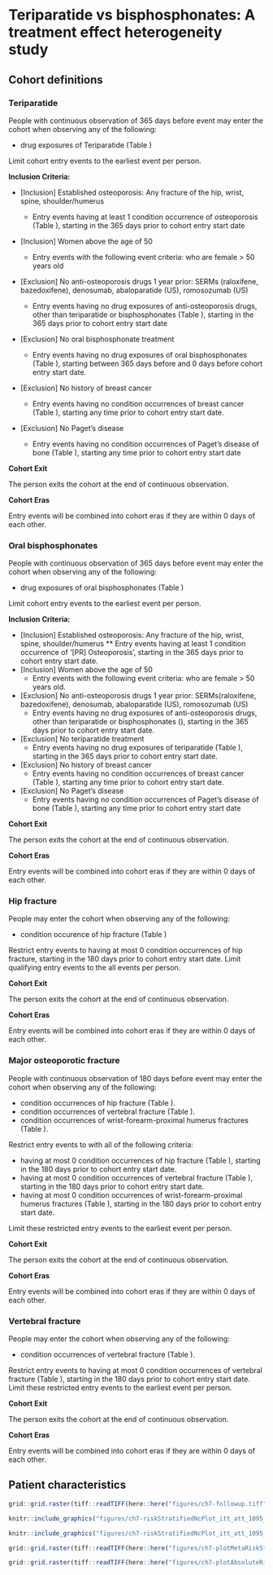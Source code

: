# Teriparatide vs bisphosphonates: A treatment effect heterogeneity study {#sec-osteoporosis-appendix}

\pagebreak

## Cohort definitions {#sec-osteoporosis-appendix-cohorts}

### Teriparatide {.unnumbered}

\textbf{Cohort Entry Events} \par
People with continuous observation of 365 days
before event may enter the cohort when observing any of the following:

* drug exposures of Teriparatide (Table \ref{table:ch7-appendix-teriparatide})

Limit cohort entry events to the earliest event per person.

**Inclusion Criteria:**

* [Inclusion] Established osteoporosis: Any fracture of the hip, wrist, spine, shoulder/humerus

  * Entry events having at least 1 condition occurrence of osteoporosis (Table \ref{table:ch7-appendix-osteoporosis}), starting in the 365 days prior to cohort entry start date

* [Inclusion] Women above the age of 50
  * Entry events with the following event criteria: who are female > 50 years old
* [Exclusion] No anti-osteoporosis drugs 1 year prior: SERMs (raloxifene, bazedoxifene), denosumab, abaloparatide (US), romosozumab (US)
  * Entry events having no drug exposures of anti-osteoporosis drugs, other than teriparatide or bisphosphonates (Table \ref{table:ch7-appendix-antiosteoporosis-drugs}), starting in the 365 days prior to cohort entry start date
* [Exclusion] No oral bisphosphonate treatment
  * Entry events having no drug exposures of oral bisphosphonates (Table \ref{table:ch7-appendix-bisphosphonates}), starting between 365 days before and 0 days before cohort entry start date.
* [Exclusion] No history of breast cancer
  * Entry events having no condition occurrences of breast cancer (Table \ref{table:ch7-appendix-breast-cancer}), starting any time prior to cohort entry start date.
* [Exclusion] No Paget's disease
  * Entry events having no condition occurrences of Paget's disease of bone (Table \ref{table:ch7-appendix-paget}), starting any time prior to cohort entry start date
  
**Cohort Exit** \par
The person exits the cohort at the end of continuous observation.

**Cohort Eras** \par
Entry events will be combined into cohort eras if they are within 0 days of each other.


### Oral bisphosphonates {.unnumbered}

\textbf{Cohort Entry Events} \par
People with continuous observation of 365 days
before event may enter the cohort when observing any of the following:

* drug exposures of oral bisphosphonates (Table \ref{table:ch7-appendix-bisphosphonates})

Limit cohort entry events to the earliest event per person.

**Inclusion Criteria:**

* [Inclusion] Established osteoporosis: Any fracture of the hip, wrist, spine, shoulder/humerus
  ** Entry events having at least 1 condition occurrence of '[PR] Osteoporosis', starting in the 365 days prior to cohort entry start date.
* [Inclusion] Women above the age of 50
  * Entry events with the following event criteria: who are female > 50 years old.
* [Exclusion] No anti-osteoporosis drugs 1 year prior: SERMs(raloxifene, bazedoxifene), denosumab, abaloparatide (US), romosozumab (US)
  * Entry events having no drug exposures of anti-osteoporosis drugs, other than teriparatide or bisphosphonates (\ref{table:ch7-appendix-antiosteoporosis-drugs}), starting in the 365 days prior to cohort entry start date.
* [Exclusion] No teriparatide treatment
  * Entry events having no drug exposures of teriparatide (Table \ref{table:ch7-appendix-teriparatide}), starting in the 365 days prior to cohort entry start date.
* [Exclusion] No history of breast cancer
  * Entry events having no condition occurrences of breast cancer (Table \ref{table:ch7-appendix-breast-cancer}), starting any time prior to cohort entry start date.
* [Exclusion] No Paget's disease
  * Entry events having no condition occurrences of Paget's disease of bone (Table \ref{table:ch7-appendix-paget}), starting any time prior to cohort entry start date

**Cohort Exit** \par
The person exits the cohort at the end of continuous observation.

**Cohort Eras** \par
Entry events will be combined into cohort eras if they are within 0 days of each other.


### Hip fracture {.unnumbered}

\textbf{Cohort Entry Events} \par
People may enter the cohort when observing any of the following:

* condition occurence of hip fracture (Table \ref{table:ch7-appendix-hip-fracture})

Restrict entry events to having at most 0 condition occurrences of hip fracture,
starting in the 180 days prior to cohort entry start date. Limit qualifying
entry events to the all events per person.

**Cohort Exit** \par
The person exits the cohort at the end of continuous observation.

**Cohort Eras** \par
Entry events will be combined into cohort eras if they are within 0 days of each other.

### Major osteoporotic fracture {.unnumbered}

\textbf{Cohort Entry Events} \par
People with continuous observation of 180 days before event may enter the cohort
when observing any of the following:

* condition occurrences of hip fracture (Table \ref{table:ch7-appendix-hip-fracture}).
* condition occurrences of vertebral fracture (Table \ref{table:ch7-appendix-vertebral-fracture}).
* condition occurrences of wrist-forearm-proximal humerus fractures (Table \ref{table:ch7-appendix-wrist}).

Restrict entry events to with all of the following criteria:

* having at most 0 condition occurrences of hip fracture (Table \ref{table:ch7-appendix-hip-fracture}), starting in the 180 days prior to cohort entry start date.
* having at most 0 condition occurrences of vertebral fracture (Table \ref{table:ch7-appendix-vertebral-fracture}), starting in the 180 days prior to cohort entry start date.
* having at most 0 condition occurrences of wrist-forearm-proximal humerus fractures (Table \ref{table:ch7-appendix-wrist}), starting in the 180 days prior to cohort entry start date.

Limit these restricted entry events to the earliest event per person.

**Cohort Exit** \par
The person exits the cohort at the end of continuous observation.

**Cohort Eras** \par
Entry events will be combined into cohort eras if they are within 0 days of each other.

### Vertebral fracture {.unnumbered}

\textbf{Cohort Entry Events} \par
People may enter the cohort when observing any of the following:

* condition occurrences of vertebral fracture (Table \ref{table:ch7-appendix-vertebral-fracture}).

Restrict entry events to having at most 0 condition occurrences of vertebral
fracture (Table \ref{table:ch7-appendix-vertebral-fracture}), starting in the 180 days prior to cohort entry
start date. Limit these restricted entry events to the earliest event per
person.

**Cohort Exit** \par
The person exits the cohort at the end of continuous observation.

**Cohort Eras** \par
Entry events will be combined into cohort eras if they are within 0 days of each other.


\begin{table}[H]
\caption{Concepts used to define anti-osteoporosis drugs (other than teriparatide or bisphosphonates).}
\label{table:ch7-appendix-antiosteoporosis-drugs}
\resizebox{\textwidth}{!}{\begin{tabular}{llllll}
\toprule
Concept Id & Concept name & Domain & Vocabulary & Excluded & Decendants \\
\midrule
1594148 & abaloparatide & Drug & RxNorm & NO & YES \\
44506794 & bazedoxifene & Drug & RxNorm & NO & YES \\
40222444 & denosumab & Drug & RxNorm & NO & YES \\
1513103 & Raloxifene & Drug & RxNorm & NO & YES \\
1511251 & romosozumab & Drug & RxNorm & NO & YES \\
19000815 & Strontium & Drug & RxNorm & NO & YES\\
\bottomrule
\end{tabular}}
\end{table}

\begin{table}[H]
\caption{Concepts used to define breast cancer.}
\label{table:ch7-appendix-breast-cancer}
\resizebox{\textwidth}{!}{\begin{tabular}{llllll}
\toprule
Concept Id & Concept name & Domain & Vocabulary & Excluded & Decendants \\
\midrule
4112853 & Malignant tumor of breast & Condition & SNOMED & NO & YES \\
\bottomrule
\end{tabular}}
\end{table}

\begin{table}[H]
\caption{Concepts used to  define oral bisphosphonates.}
\label{table:ch7-appendix-bisphosphonates}
\resizebox{\textwidth}{!}{\begin{tabular}{llllll}
\toprule
Concept Id & Concept name & Domain & Vocabulary & Excluded & Decendants \\
\bottomrule
1557272 & Alendronate & Drug & RxNorm & NO & YES \\
21604152 & alendronic acid & Drug & ATC & NO & YES \\
1512480 & Ibandronate & Drug & RxNorm & NO & YES \\
21604154 & ibandronic acid & Drug & ATC & NO & YES \\
1516800 & Risedronate & Drug & RxNorm & NO & YES \\
21604155 & risedronic acid & Drug & ATC & NO & YES \\
1524674 & zoledronic acid & Drug & RxNorm & NO & YES \\
21604156 & zoledronic acid & Drug & ATC & NO & YES \\
40241457 & zoledronic acid 0.04 MG/ML {[}Zometa{]} & Drug & RxNorm & YES & YES \\
1524677 & zoledronic acid 0.8 MG/ML & Drug & RxNorm & YES & YES \\
21114423 & zoledronic acid 4 MG {[}Zometa{]} & Drug & RxNorm Extension & YES & YES \\
42956218 & zoledronic acid Injectable Solution {[}Zometa{]} & Drug & RxNorm Extension & YES & YES \\
42956220 & zoledronic acid Injectable Solution {[}ZOMETA READY{]} & Drug & RxNorm Extension & YES & YES \\
41112021 & zoledronic acid Injectable Suspension {[}Zometa{]} & Drug & RxNorm Extension & YES & YES \\
1593366 & zoledronic acid Injection {[}Zometa{]} & Drug & RxNorm & YES & YES \\
36787242 & zoledronic acid Intravenous Solution {[}Zometa{]} & Drug & RxNorm Extension & YES & YES \\
36882768 & zoledronic acid Prefilled Syringe {[}Zometa{]} & Drug & RxNorm Extension & YES & YES \\
\bottomrule
\end{tabular}}
\end{table}

\begin{table}[H]
\caption{Concepts used to define osteoporosis}
\label{table:ch7-appendix-osteoporosis}
\resizebox{\textwidth}{!}{\begin{tabular}{llllll}
\toprule
Concept Id & Concept name & Domain & Vocabulary & Excluded & Decendants \\
\midrule
4138275 & Fracture dislocation of wrist joint & Condition & SNOMED & NO & YES \\
45763653 & Fracture of bone of hip region & Condition & SNOMED & NO & YES \\
4218884 & Fracture of carpal bone & Condition & SNOMED & NO & YES \\
442619 & Fracture of humerus & Condition & SNOMED & NO & YES \\
4174520 & Fracture of vertebral column & Condition & SNOMED & NO & YES \\
80502 & Osteoporosis & Condition & SNOMED & NO & YES \\
\bottomrule
\end{tabular}}
\end{table}

\begin{table}[H]
\caption{Concepts used to define Paget's disease.}
\label{table:ch7-appendix-paget}
\resizebox{\textwidth}{!}{\begin{tabular}{llllll}
\toprule
Concept Id & Concept name & Domain & Vocabulary & Excluded & Decendants \\
\midrule
4003461 & Paget's disease-clavicle & Condition & SNOMED & NO & YES \\
4002990 & Paget's disease-femur & Condition & SNOMED & NO & YES \\
4103167 & Pagets disease - hip & Condition & SNOMED & NO & YES \\
4001314 & Paget's disease-lumbar spine & Condition & SNOMED & NO & YES \\
4001445 & Paget's disease of humerus & Condition & SNOMED & NO & YES \\
4001981 & Paget's disease of pelvis & Condition & SNOMED & NO & YES \\
4001632 & Paget's disease of skull & Condition & SNOMED & NO & YES \\
4001313 & Paget's disease-thoracic spine & Condition & SNOMED & NO & YES \\
4003464 & Paget's disease-tibia & Condition & SNOMED & NO & YES \\
\bottomrule
\end{tabular}}
\end{table}

\begin{table}[H]
\caption{Concepts used to define treatment with teriparatide.}
\label{table:ch7-appendix-teriparatide}
\resizebox{\textwidth}{!}{\begin{tabular}{lllllll}
\toprule
Concept Id & Concept name & Domain & Vocabulary & Excluded & Decendants & Mapped \\
\midrule
1521987 & Teriparatide & Drug & RxNorm & NO & YES & NO \\
\bottomrule
\end{tabular}}
\end{table}

\begin{table}[H]
\caption{Concepts used to define hip fracture.}
\label{table:ch7-appendix-hip-fracture}
\resizebox{\textwidth}{!}{\begin{tabular}{llllll}
\toprule
Concept Id & Concept Name & Domain & Vocabulary & Excluded & Descendants \\
\midrule
433856 & Fracture of neck of femur & Condition & SNOMED & NO & YES \\
4167913 & Open fracture of femur, subcapital & Condition & SNOMED & YES & YES \\
436248 & Open fracture of neck of femur & Condition & SNOMED & YES & YES \\
4012436 & Open fracture of proximal femur, pertrochanteric & Condition & SNOMED & YES & YES \\
4015976 & Open fracture proximal femur,subcapital, Garden grade unspec & Condition & SNOMED & YES & YES \\
4015975 & Open fracture proximal femur, transepiphyseal & Condition & SNOMED & YES & YES \\
4230399 & Closed fracture of hip & Condition & SNOMED & NO & YES \\
\bottomrule
\end{tabular}}
\end{table}

\begin{table}[H]
\caption{Concepts used to define vertebral fracture.}
\label{table:ch7-appendix-vertebral-fracture}
\resizebox{\textwidth}{!}{\begin{tabular}{llllll}
\toprule
Concept Id & Concept Name & Domain & Vocabulary & Excluded & Descendants \\
\midrule
36211121 & Lumbar vertebral fracture & Condition & MedDRA & NO & YES \\
36211124 & Thoracic vertebral fracture & Condition & MedDRA & NO & YES \\
45757320 & Osteoporotic fracture of vertebra & Condition & SNOMED & NO & YES \\
4013604 & Closed fracture lumbar vertebra & Condition & SNOMED & NO & YES \\
4013596 & Closed fracture thoracic vertebra & Condition & SNOMED & NO & YES \\
\bottomrule
\end{tabular}}
\end{table}

\begin{table}[H]
\caption{Concepts used to define wrist/forearm/proximal humerus fractures.}
\label{table:ch7-appendix-wrist}
\resizebox{\textwidth}{!}{\begin{tabular}{llllll}
\toprule
Concept Id & Concept Name & Domain & Vocabulary & Excluded & Descendants \\
\midrule
440230 & Closed fracture of proximal humerus, anatomical neck & Condition & SNOMED & NO & YES \\
441699 & Closed fracture proximal humerus, greater tuberosity & Condition & SNOMED & NO & YES \\
4013920 & Closed fracture proximal humerus, neck & Condition & SNOMED & NO & YES \\
36211130 & Forearm fracture & Condition & MedDRA & NO & YES \\
432472 & Open fracture of proximal humerus, anatomical neck & Condition & SNOMED & NO & YES \\
437690 & Open fracture proximal humerus, greater tuberosity & Condition & SNOMED & NO & YES \\
4009431 & Open fracture proximal humerus, neck & Condition & SNOMED & NO & YES \\
36211137 & Wrist fracture & Condition & MedDRA & NO & YES \\
\bottomrule
\end{tabular}}
\end{table}



## Patient characteristics

\begin{landscape}
\begin{table}[H]
\caption{Characteristics of patients in CCAE receiving teriparatide or bisphosphonates before and after matching on the propensity score.}
\label{table:ch7-appendix-ccae}
\resizebox{\columnwidth}{!}{\begin{tabular}{lrrrrrr}
\toprule
& \multicolumn{3}{c}{Before matching} & \multicolumn{3}{c}{After matching} \\
\cmidrule(rl){2-4} \cmidrule(rl){5-7} 
Characteristic & Teriparatide (\%) & Bisphosphonates (\%) & Std. diff & Teriparatide (\%) & Bisphosphonates (\%) & Std. diff \\
\midrule
\textbf{Medical history: General} &  &  &  &  &  &  \\
Attention deficit   hyperactivity disorder & 1.2 & 0.5 & 0.08 & 1.2 & 1.2 & 0 \\
Chronic obstructive lung   disease & 11.3 & 6.3 & 0.18 & 10.8 & 10.9 & -0.01 \\
Crohn's disease & 1.8 & 0.7 & 0.09 & 1.8 & 1.8 & 0 \\
Depressive disorder & 16.6 & 9 & 0.23 & 16 & 17.1 & -0.03 \\
Diabetes mellitus & 0.2 & 0.1 & 0.02 & 0.2 & 0.3 & -0.01 \\
Gastroesophageal reflux   disease & 27.6 & 14.8 & 0.32 & 26.4 & 27.5 & -0.02 \\
Gastrointestinal   hemorrhage & 3.3 & 1.8 & 0.1 & 3.3 & 3.4 & -0.01 \\
Human immunodeficiency   virus infection & 0.2 & 0.1 & 0.02 & 0.2 & 0.2 & -0.01 \\
Hyperlipidemia & 41.1 & 35.8 & 0.11 & 39.7 & 40.6 & -0.02 \\
Hypertensive disorder & 0.5 & 0.3 & 0.03 & 0.5 & 0.5 & 0 \\
Obesity & 7.1 & 4.3 & 0.12 & 6.8 & 7.5 & -0.03 \\
Osteoarthritis & 14.9 & 8.3 & 0.21 & 14.3 & 14.5 & -0.01 \\
Pneumonia & 1.8 & 0.7 & 0.1 & 1.6 & 1.9 & -0.02 \\
Psoriasis & 2.7 & 1.6 & 0.08 & 2.6 & 2.6 & 0 \\
Rheumatoid arthritis & 10.1 & 5.1 & 0.19 & 9.8 & 10.2 & -0.01 \\
Schizophrenia & 0.1 & 0.1 & 0.01 & 0.1 & 0.1 & 0 \\
Ulcerative colitis & 1.8 & 0.8 & 0.08 & 1.7 & 1.6 & 0.01 \\
Urinary tract infectious   disease & 33.5 & 21.8 & 0.26 & 31.9 & 32.7 & -0.02 \\
Viral hepatitis C & 0.8 & 0.3 & 0.06 & 0.8 & 0.7 & 0.01
\end{tabular}}
\end{table}

\begin{table}[H]
\ContinuedFloat
\caption{Continued.}
\resizebox{\columnwidth}{!}{\begin{tabular}{lrrrrrr}
\toprule
& \multicolumn{3}{c}{Before matching} & \multicolumn{3}{c}{After matching} \\
\cmidrule(rl){2-4} \cmidrule(rl){5-7} 
Characteristic & Teriparatide (\%) & Bisphosphonates (\%) & Std. diff & Teriparatide (\%) & Bisphosphonates (\%) & Std. diff \\
\midrule
\textbf{Medical history: Cardiovascular disease} &  &  &  &  &  &  \\
Atrial fibrillation & 3.1 & 1.6 & 0.1 & 3 & 3.1 & 0 \\
Cerebrovascular disease & 1.9 & 1.1 & 0.07 & 1.8 & 1.8 & 0 \\
Coronary   arteriosclerosis & 5.6 & 3.4 & 0.11 & 5.4 & 5.4 & 0 \\
Heart disease & 1.8 & 0.8 & 0.09 & 1.8 & 1.6 & 0.01 \\
Heart failure & 1.1 & 0.4 & 0.09 & 1.1 & 1.1 & 0 \\
Ischemic heart disease & 0.2 & 0.1 & 0.02 & 0.2 & 0.2 & 0 \\
Pulmonary embolism & 0.4 & 0.1 & 0.05 & 0.4 & 0.4 & 0 \\
Venous thrombosis & 1.2 & 0.5 & 0.07 & 1 & 1.2 & -0.01 \\
\textbf{Medical history: Neoplasms} &  &  &  &  &  &  \\
Malignant lymphoma & 0.5 & 0.3 & 0.02 & 0.5 & 0.5 & 0 \\
Malignant neoplastic   disease & 0.4 & 0.3 & 0.02 & 0.4 & 0.4 & 0 \\
\bottomrule
\end{tabular}}
\end{table}

\begin{table}[p]
\caption{Characteristics of patients in MDCR receiving teriparatide or bisphosphonates before and after matching on the propensity score.}
\label{table:ch7-appendix-mdcr}
\resizebox{\columnwidth}{!}{\begin{tabular}{lrrrrrr}
\toprule
& \multicolumn{3}{c}{Before matching} & \multicolumn{3}{c}{After matching} \\
\cmidrule(rl){2-4} \cmidrule(rl){5-7} 
Characteristic & Teriparatide (\%) & Bisphosphonates (\%) & Std. diff & Teriparatide (\%) & Bisphosphonates (\%) & Std. diff \\
\midrule
\textbf{Medical history: General} &  &  &  &  &  &  \\
Attention deficit hyperactivity disorder & 0.3 & 0.1 & 0.04 & 0.3 & 0.2 & 0.02 \\
Chronic obstructive lung disease & 25.6 & 14.4 & 0.28 & 23.9 & 25.3 & -0.03 \\
Crohn's disease & 1.3 & 0.4 & 0.09 & 1.3 & 1.2 & 0.01 \\
Depressive disorder & 14.8 & 6.5 & 0.27 & 14.3 & 15.5 & -0.03 \\
Diabetes mellitus & 0.1 & 0 & 0.01 & 0.1 & 0.1 & 0 \\
Gastroesophageal reflux disease & 33.8 & 14.8 & 0.45 & 31.8 & 34.5 & -0.06 \\
Gastrointestinal hemorrhage & 7.3 & 3.3 & 0.18 & 6.7 & 7.1 & -0.01 \\
Human immunodeficiency virus infection & 0 & 0 & -0.01 & 0 & 0 & -0.02 \\
Hyperlipidemia & 47.5 & 33.5 & 0.29 & 46.4 & 48.8 & -0.05 \\
Obesity & 5.6 & 3.1 & 0.12 & 5.6 & 6.1 & -0.02 \\
Osteoarthritis & 27.1 & 14.7 & 0.31 & 25.3 & 26.9 & -0.04 \\
Pneumonia & 2.5 & 0.8 & 0.13 & 2.4 & 2.4 & 0 \\
Psoriasis & 2.6 & 1.4 & 0.09 & 2.6 & 3 & -0.03 \\
Rheumatoid arthritis & 11.6 & 5.2 & 0.23 & 11.1 & 11.4 & -0.01 \\
Schizophrenia & 0.1 & 0.1 & 0.01 & 0.1 & 0.1 & 0 \\
Ulcerative colitis & 1.9 & 0.7 & 0.11 & 1.8 & 1.7 & 0 \\
Urinary tract infectious disease & 38.1 & 20.5 & 0.39 & 36.2 & 38.2 & -0.04 \\
Viral hepatitis C & 0.3 & 0.1 & 0.04 & 0.4 & 0.3 & 0 \\
\end{tabular}}
\end{table}

\begin{table}[p]
\ContinuedFloat
\caption{Continued.}
\resizebox{\columnwidth}{!}{\begin{tabular}{lrrrrrr}
\toprule
& \multicolumn{3}{c}{Before matching} & \multicolumn{3}{c}{After matching} \\
\cmidrule(rl){2-4} \cmidrule(rl){5-7} 
Characteristic & Teriparatide (\%) & Bisphosphonates (\%) & Std. diff & Teriparatide (\%) & Bisphosphonates (\%) & Std. diff \\
\midrule
\textbf{Medical history: Cardiovascular disease} &  &  &  &  &  &  \\
Atrial fibrillation & 15.4 & 9.3 & 0.19 & 14.6 & 15.1 & -0.01 \\
Cerebrovascular disease & 8.4 & 4 & 0.18 & 7.8 & 8.1 & -0.01 \\
Coronary arteriosclerosis & 19.1 & 11 & 0.23 & 17.8 & 18.3 & -0.01 \\
Heart disease & 4.4 & 1.8 & 0.15 & 4 & 4.3 & -0.02 \\
Heart failure & 2.8 & 1.2 & 0.12 & 2.7 & 3 & -0.02 \\
Ischemic heart disease & 0.7 & 0.4 & 0.04 & 0.6 & 0.7 & -0.01 \\
Pulmonary embolism & 0.6 & 0.2 & 0.06 & 0.5 & 0.6 & -0.01 \\
Venous thrombosis & 1.7 & 0.9 & 0.08 & 1.5 & 1.9 & -0.03 \\
\textbf{Medical history: Neoplasms} &  &  &  &  &  &  \\
Malignant lymphoma & 0.7 & 0.6 & 0.02 & 0.8 & 1 & -0.02 \\
Malignant neoplastic disease & 0.7 & 0.4 & 0.04 & 0.6 & 0.6 & -0.01 \\
\bottomrule
\end{tabular}}
\end{table}

\begin{table}[p]
\caption{Characteristics of patients in Optum-DOD receiving teriparatide or bisphosphonates before and after matching on the propensity score.}
\label{table:ch7-appendix-optum-dod}
\resizebox{\columnwidth}{!}{\begin{tabular}{lrrrrrr}
\toprule
& \multicolumn{3}{c}{Before matching} & \multicolumn{3}{c}{After matching} \\
\cmidrule(rl){2-4} \cmidrule(rl){5-7} 
Characteristic & Teriparatide (\%) & Bisphosphonates (\%) & Std. diff & Teriparatide (\%) & Bisphosphonates (\%) & Std. diff \\
\midrule
\textbf{Medical history: General} &  &  &  &  &  &  \\
Attention deficit   hyperactivity disorder & 0.8 & 0.3 & 0.07 & 0.8 & 0.9 & -0.01 \\
Chronic obstructive lung   disease & 22.6 & 15.3 & 0.19 & 22 & 23.2 & -0.03 \\
Crohn's disease & 1.4 & 0.6 & 0.08 & 1.3 & 1.4 & -0.01 \\
Depressive disorder & 21.8 & 11.5 & 0.28 & 20.4 & 22.1 & -0.04 \\
Diabetes mellitus & 0.3 & 0.3 & 0.01 & 0.3 & 0.4 & -0.02 \\
Gastroesophageal reflux   disease & 33.2 & 17.6 & 0.36 & 31 & 32.9 & -0.04 \\
Gastrointestinal   hemorrhage & 6 & 3 & 0.14 & 5.6 & 5.7 & -0.01 \\
Human immunodeficiency   virus infection & 0.2 & 0.1 & 0.02 & 0.2 & 0.2 & 0.01 \\
Hyperlipidemia & 56.2 & 53 & 0.06 & 54.4 & 55.7 & -0.03 \\
Obesity & 11.3 & 9.1 & 0.07 & 11.5 & 12.3 & -0.02 \\
Osteoarthritis & 30.6 & 20.5 & 0.23 & 29 & 30.1 & -0.02 \\
Pneumonia & 4.5 & 2.9 & 0.08 & 4.5 & 4.9 & -0.02 \\
Psoriasis & 2.8 & 1.7 & 0.07 & 2.6 & 2.8 & -0.02 \\
Rheumatoid arthritis & 13.7 & 6.5 & 0.24 & 13 & 13.5 & -0.01 \\
Schizophrenia & 0.3 & 0.3 & 0 & 0.3 & 0.3 & 0 \\
Ulcerative colitis & 1.8 & 0.8 & 0.09 & 1.7 & 1.6 & 0.01 \\
Urinary tract infectious   disease & 41.1 & 27.6 & 0.29 & 39 & 40.9 & -0.04 \\
Viral hepatitis C & 1.1 & 0.5 & 0.06 & 1.1 & 1.1 & 0 \\
\end{tabular}}
\end{table}

\begin{table}[p]
\ContinuedFloat
\caption{Continued.}
\resizebox{\columnwidth}{!}{\begin{tabular}{lrrrrrr}
\toprule
& \multicolumn{3}{c}{Before matching} & \multicolumn{3}{c}{After matching} \\
\cmidrule(rl){2-4} \cmidrule(rl){5-7} 
Characteristic & Teriparatide (\%) & Bisphosphonates (\%) & Std. diff & Teriparatide (\%) & Bisphosphonates (\%) & Std. diff \\
\midrule
\textbf{Medical history: Cardiovascular disease} &  &  &  &  &  &  \\
Atrial fibrillation & 10.2 & 7 & 0.11 & 9.5 & 10.1 & -0.02 \\
Cerebrovascular disease & 5.4 & 3.4 & 0.1 & 5 & 5.3 & -0.01 \\
Coronary   arteriosclerosis & 11 & 6.6 & 0.16 & 10.2 & 10.7 & -0.02 \\
Heart disease & 4.6 & 2.6 & 0.11 & 4.3 & 4.4 & -0.01 \\
Heart failure & 4.8 & 3.1 & 0.09 & 4.9 & 5.3 & -0.02 \\
Ischemic heart disease & 0.4 & 0.3 & 0.03 & 0.4 & 0.4 & -0.01 \\
Pulmonary embolism & 1 & 0.6 & 0.04 & 1 & 1.1 & -0.01 \\
Venous thrombosis & 1.4 & 0.7 & 0.07 & 1.2 & 1.4 & -0.01 \\
\textbf{Medical history: Neoplasms} &  &  &  &  &  &  \\
Malignant lymphoma & 0.3 & 0.3 & 0 & 0.3 & 0.5 & -0.03 \\
Malignant neoplastic   disease & 0.4 & 0.3 & 0.02 & 0.3 & 0.5 & -0.02 \\
\bottomrule
\end{tabular}}
\end{table}

\begin{table}[p]
\caption{Characteristics of patients in Optum-EHR receiving teriparatide or bisphosphonates before and after matching on the propensity score.}
\label{table:ch7-appendix-optum-ehr}
\resizebox{\columnwidth}{!}{\begin{tabular}{lrrrrrr}
\toprule
& \multicolumn{3}{c}{Before matching} & \multicolumn{3}{c}{After matching} \\
\cmidrule(rl){2-4} \cmidrule(rl){5-7} 
Characteristic & Teriparatide (\%) & Bisphosphonates (\%) & Std. diff & Teriparatide (\%) & Bisphosphonates (\%) & Std. diff \\
\midrule
\textbf{Medical history: General} &  &  &  &  &  &  \\
Acute respiratory   disease & 0.1 & 0.1 & 0 & 0.1 & 0.1 & 0.01 \\
Attention deficit   hyperactivity disorder & 0.6 & 0.4 & 0.03 & 0.6 & 0.6 & 0 \\
Chronic obstructive lung   disease & 16.9 & 14 & 0.08 & 16.6 & 17.1 & -0.01 \\
Crohn's disease & 1.3 & 0.7 & 0.06 & 1.2 & 1.1 & 0.01 \\
Depressive disorder & 22 & 17 & 0.13 & 21.2 & 21.7 & -0.01 \\
Diabetes mellitus & 1.5 & 1.3 & 0.02 & 1.4 & 1.4 & 0.01 \\
Gastroesophageal reflux   disease & 31.4 & 24.9 & 0.15 & 30 & 29.9 & 0 \\
Gastrointestinal   hemorrhage & 3.7 & 2.6 & 0.06 & 3.5 & 3.6 & 0 \\
Human immunodeficiency   virus infection & 0.1 & 0.1 & -0.01 & 0.1 & 0.2 & -0.02 \\
Hyperlipidemia & 44.6 & 50.8 & -0.12 & 43.4 & 42 & 0.03 \\
Hypertensive disorder & 3.5 & 3.3 & 0.01 & 3.4 & 3.4 & 0 \\
Obesity & 10.3 & 9.9 & 0.01 & 10.1 & 10.2 & 0 \\
Osteoarthritis & 24.2 & 20.3 & 0.09 & 23.2 & 23.1 & 0 \\
Pneumonia & 5.2 & 3.5 & 0.08 & 5 & 5.3 & -0.01 \\
Psoriasis & 1.7 & 1.6 & 0 & 1.6 & 1.7 & -0.01 \\
Rheumatoid arthritis & 10.7 & 5.9 & 0.17 & 10.2 & 10.7 & -0.01 \\
Schizophrenia & 0.1 & 0.3 & -0.04 & 0.1 & 0.2 & -0.02 \\
Ulcerative colitis & 1.1 & 0.7 & 0.04 & 1.1 & 1.1 & 0 \\
Urinary tract infectious   disease & 26.1 & 22.1 & 0.09 & 24.7 & 24.8 & 0 \\
Viral hepatitis C & 0.9 & 0.7 & 0.03 & 0.9 & 1 & -0.01
\end{tabular}}
\end{table}

\begin{table}[p]
\caption{Continued.}
\ContinuedFloat
\resizebox{\columnwidth}{!}{\begin{tabular}{lrrrrrr}
\toprule
& \multicolumn{3}{c}{Before matching} & \multicolumn{3}{c}{After matching} \\
\cmidrule(rl){2-4} \cmidrule(rl){5-7} 
Characteristic & Teriparatide (\%) & Bisphosphonates (\%) & Std. diff & Teriparatide (\%) & Bisphosphonates (\%) & Std. diff \\
\midrule
\textbf{Medical history: Cardiovascular disease} &  &  &  &  &  & \\
Atrial fibrillation & 9.8 & 8.2 & 0.06 & 9.6 & 9.8 & -0.01 \\
Cerebrovascular disease & 2.8 & 2.4 & 0.02 & 2.6 & 2.7 & -0.01 \\
Coronary arteriosclerosis & 8.4 & 7.2 & 0.05 & 8 & 7.9 & 0 \\
Heart disease & 4.4 & 3.7 & 0.03 & 4.1 & 4.1 & 0 \\
Heart failure & 3.7 & 2.8 & 0.05 & 3.5 & 3.7 & -0.01 \\
Ischemic heart disease & 0.3 & 0.2 & 0.03 & 0.3 & 0.2 & 0.02 \\
Pulmonary embolism & 1.4 & 0.8 & 0.05 & 1.3 & 1.4 & -0.01 \\
Venous thrombosis & 0.9 & 0.6 & 0.04 & 0.8 & 0.9 & -0.01 \\
\textbf{Medical history: Neoplasms} &  &  &  &  &  &  \\
Malignant lymphoma & 0.5 & 0.5 & 0 & 0.5 & 0.6 & -0.01 \\
Malignant neoplastic disease & 0.7 & 0.7 & 0 & 0.7 & 0.8 & -0.01 \\
Malignant tumor of colon & 0.1 & 0.1 & 0 & 0.1 & 0.1 & 0 \\
Malignant tumor of lung & 0.1 & 0.1 & 0 & 0.1 & 0.1 & 0 \\
\bottomrule
\end{tabular}}
\end{table}

\end{landscape}


```r
grid::grid.raster(tiff::readTIFF(here::here("figures/ch7-followup.tiff")))
```

```r
knitr::include_graphics("figures/ch7-riskStratifiedNcPlot_itt_att_1095_custom.pdf")
```

```r
knitr::include_graphics("figures/ch7-riskStratifiedNcPlot_itt_att_1095_gl.pdf")
```

```r
grid::grid.raster(tiff::readTIFF(here::here("figures/ch7-plotMetaRiskStratified_itt_att_1095_gl.tiff")))
```

```r
grid::grid.raster(tiff::readTIFF(here::here("figures/ch7-plotAbsoluteRiskStratified_itt_att_1095_gl.tiff")))
```
